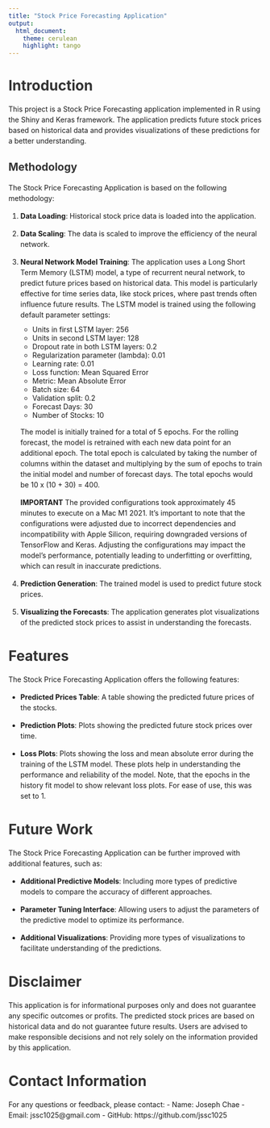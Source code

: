 ```yaml
---
title: "Stock Price Forecasting Application"
output:
  html_document:
    theme: cerulean
    highlight: tango
---
```


<style>
h1, h2, h3, h4, h5, h6 {
  font-weight: bold;
  color: #333333;
}
p {
  line-height: 1.5;
  margin-bottom: 10px;
}
</style>

# Introduction

This project is a Stock Price Forecasting application implemented in R using the Shiny and Keras framework. The application predicts future stock prices based on historical data and provides visualizations of these predictions for a better understanding.

## Methodology

The Stock Price Forecasting Application is based on the following methodology:

1. **Data Loading**: Historical stock price data is loaded into the application.

2. **Data Scaling**: The data is scaled to improve the efficiency of the neural network.

3. **Neural Network Model Training**: The application uses a Long Short Term Memory (LSTM) model, a type of recurrent neural network, to predict future prices based on historical data. This model is particularly effective for time series data, like stock prices, where past trends often influence future results. The LSTM model is trained using the following default parameter settings:
    - Units in first LSTM layer: 256
    - Units in second LSTM layer: 128
    - Dropout rate in both LSTM layers: 0.2
    - Regularization parameter (lambda): 0.01
    - Learning rate: 0.01
    - Loss function: Mean Squared Error
    - Metric: Mean Absolute Error
    - Batch size: 64
    - Validation split: 0.2
    - Forecast Days: 30
    - Number of Stocks: 10

   The model is initially trained for a total of 5 epochs. For the rolling forecast, the model is retrained with each new data point for an additional epoch. The total epoch is calculated by taking the number of columns within the dataset and multiplying by the sum of epochs to train the initial model and number of forecast days. The total epochs would be 10 x (10 + 30) = 400. 
   
   **IMPORTANT**
   The provided configurations took approximately 45 minutes to execute on a Mac M1 2021. It's important to note that the configurations were adjusted due to incorrect dependencies and incompatibility with Apple Silicon, requiring downgraded versions of TensorFlow and Keras. Adjusting the configurations may impact the model's performance, potentially leading to underfitting or overfitting, which can result in inaccurate predictions.

4. **Prediction Generation**: The trained model is used to predict future stock prices.

5. **Visualizing the Forecasts**: The application generates plot visualizations of the predicted stock prices to assist in understanding the forecasts.

# Features

The Stock Price Forecasting Application offers the following features:

- **Predicted Prices Table**: A table showing the predicted future prices of the stocks.

- **Prediction Plots**: Plots showing the predicted future stock prices over time.

- **Loss Plots**: Plots showing the loss and mean absolute error during the training of the LSTM model. These plots help in understanding the performance and reliability of the model. Note, that the epochs in the history fit model to show relevant loss plots. For ease of use, this was set to 1.

# Future Work

The Stock Price Forecasting Application can be further improved with additional features, such as:

- **Additional Predictive Models**: Including more types of predictive models to compare the accuracy of different approaches.

- **Parameter Tuning Interface**: Allowing users to adjust the parameters of the predictive model to optimize its performance.

- **Additional Visualizations**: Providing more types of visualizations to facilitate understanding of the predictions.

# Disclaimer

This application is for informational purposes only and does not guarantee any specific outcomes or profits. The predicted stock prices are based on historical data and do not guarantee future results. Users are advised to make responsible decisions and not rely solely on the information provided by this application.

# Contact Information

For any questions or feedback, please contact:
- Name: Joseph Chae
- Email: jssc1025@gmail.com
- GitHub: https://github.com/jssc1025
